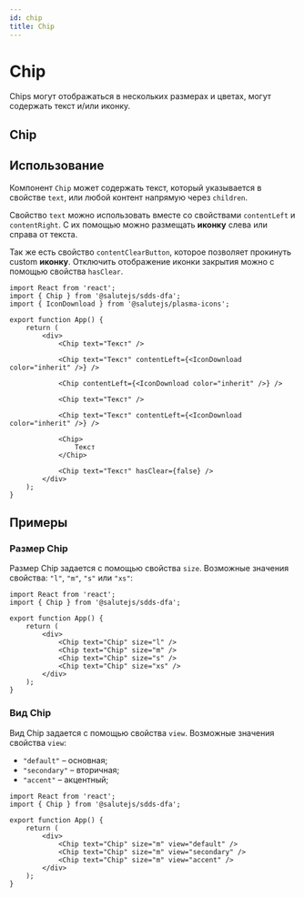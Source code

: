 ```yaml
---
id: chip
title: Chip
---
```



# Chip
Chips могут отображаться в нескольких размерах и цветах, могут содержать текст и/или иконку.

## Chip
<Description name="Chip" />
<PropsTable name="Chip" exclude={['css', 'focused']} />

## Использование
Компонент `Chip` может содержать текст, который указывается в
свойстве `text`, или любой контент напрямую через `children`.

Свойство `text` можно использовать вместе со свойствами `contentLeft` и `contentRight`.
С их помощью можно размещать **иконку** слева или справа от текста.

Так же есть свойство `contentClearButton`, которое позволяет прокинуть custom **иконку**.
Отключить отображение иконки закрытия можно с помощью свойства `hasClear`.

```tsx live
import React from 'react';
import { Chip } from '@salutejs/sdds-dfa';
import { IconDownload } from '@salutejs/plasma-icons';

export function App() {
    return (
        <div>
            <Chip text="Текст" />

            <Chip text="Текст" contentLeft={<IconDownload color="inherit" />} />

            <Chip contentLeft={<IconDownload color="inherit" />} />

            <Chip text="Текст" />

            <Chip text="Текст" contentLeft={<IconDownload color="inherit" />} />

            <Chip>
                Текст
            </Chip>

            <Chip text="Текст" hasClear={false} />
        </div>
    );
}
```

## Примеры

### Размер Chip
Размер Chip задается с помощью свойства `size`. Возможные значения свойства: `"l"`, `"m"`, `"s"` или `"xs"`:

```tsx live
import React from 'react';
import { Chip } from '@salutejs/sdds-dfa';

export function App() {
    return (
        <div>
            <Chip text="Chip" size="l" />
            <Chip text="Chip" size="m" />
            <Chip text="Chip" size="s" />
            <Chip text="Chip" size="xs" />
        </div>
    );
}
```

### Вид Chip
Вид Chip задается с помощью свойства `view`. Возможные значения свойства `view`:
+ `"default"` – основная;
+ `"secondary"` – вторичная;
+ `"accent"` – акцентный;

```tsx live
import React from 'react';
import { Chip } from '@salutejs/sdds-dfa';

export function App() {
    return (
        <div>
            <Chip text="Chip" size="m" view="default" />
            <Chip text="Chip" size="m" view="secondary" />
            <Chip text="Chip" size="m" view="accent" />
        </div>
    );
}
```
